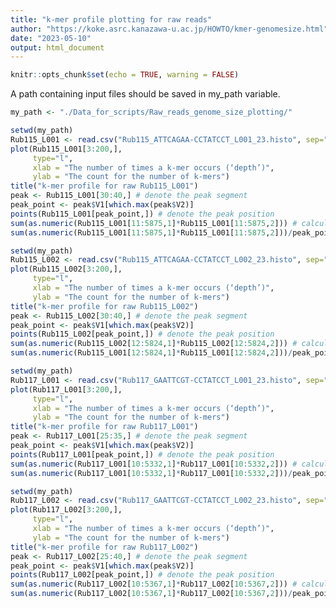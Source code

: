 ---
title: "k-mer profile plotting for raw reads"
author: "https://koke.asrc.kanazawa-u.ac.jp/HOWTO/kmer-genomesize.html"
date: "2023-05-10"
output: html_document
---

```{r setup, include=FALSE}
knitr::opts_chunk$set(echo = TRUE, warning = FALSE)
```

A path containing input files should be saved in my_path variable.
```{r}
my_path <- "./Data_for_scripts/Raw_reads_genome_size_plotting/"
```


```{r message=FALSE, warning=FALSE}
setwd(my_path)
Rub115_L001 <- read.csv("Rub115_ATTCAGAA-CCTATCCT_L001_23.histo", sep=" ", header = F)
plot(Rub115_L001[3:200,],
     type="l",
     xlab = "The number of times a k-mer occurs (‘depth’)", 
     ylab = "The count for the number of k-mers")
title("k-mer profile for raw Rub115_L001")
peak <- Rub115_L001[30:40,] # denote the peak segment
peak_point <- peak$V1[which.max(peak$V2)]
points(Rub115_L001[peak_point,]) # denote the peak position
sum(as.numeric(Rub115_L001[11:5875,1]*Rub115_L001[11:5875,2])) # calculating the total number of k-mer in the distribution
sum(as.numeric(Rub115_L001[11:5875,1]*Rub115_L001[11:5875,2]))/peak_point # calculating the genome size
```

```{r message=FALSE, warning=FALSE}
setwd(my_path)
Rub115_L002 <- read.csv("Rub115_ATTCAGAA-CCTATCCT_L002_23.histo", sep=" ", header = F)
plot(Rub115_L002[3:200,],
     type="l",
     xlab = "The number of times a k-mer occurs (‘depth’)", 
     ylab = "The count for the number of k-mers")
title("k-mer profile for raw Rub115_L002")
peak <- Rub115_L002[30:40,] # denote the peak segment
peak_point <- peak$V1[which.max(peak$V2)]
points(Rub115_L002[peak_point,]) # denote the peak position
sum(as.numeric(Rub115_L002[12:5824,1]*Rub115_L002[12:5824,2])) # calculating the total number of k-mer in the distribution
sum(as.numeric(Rub115_L001[12:5824,1]*Rub115_L001[12:5824,2]))/peak_point # calculating the genome size
```
```{r message=FALSE, warning=FALSE}
setwd(my_path)
Rub117_L001 <- read.csv("Rub117_GAATTCGT-CCTATCCT_L001_23.histo", sep=" ", header = F)
plot(Rub117_L001[3:200,],
     type="l",
     xlab = "The number of times a k-mer occurs (‘depth’)", 
     ylab = "The count for the number of k-mers")
title("k-mer profile for raw Rub117_L001")
peak <- Rub117_L001[25:35,] # denote the peak segment
peak_point <- peak$V1[which.max(peak$V2)]
points(Rub117_L001[peak_point,]) # denote the peak position
sum(as.numeric(Rub117_L001[10:5332,1]*Rub117_L001[10:5332,2])) # calculating the total number of k-mer in the distribution
sum(as.numeric(Rub117_L001[10:5332,1]*Rub117_L001[10:5332,2]))/peak_point # calculating the genome size
```

```{r message=FALSE, warning=FALSE}
setwd(my_path)
Rub117_L002 <- read.csv("Rub117_GAATTCGT-CCTATCCT_L002_23.histo", sep=" ", header = F)
plot(Rub117_L002[3:200,],
     type="l",
     xlab = "The number of times a k-mer occurs (‘depth’)", 
     ylab = "The count for the number of k-mers")
title("k-mer profile for raw Rub117_L002")
peak <- Rub117_L002[25:40,] # denote the peak segment
peak_point <- peak$V1[which.max(peak$V2)]
points(Rub117_L002[peak_point,]) # denote the peak position
sum(as.numeric(Rub117_L002[10:5367,1]*Rub117_L002[10:5367,2])) # calculating the total number of k-mer in the distribution
sum(as.numeric(Rub117_L002[10:5367,1]*Rub117_L002[10:5367,2]))/peak_point # calculating the genome size
```



